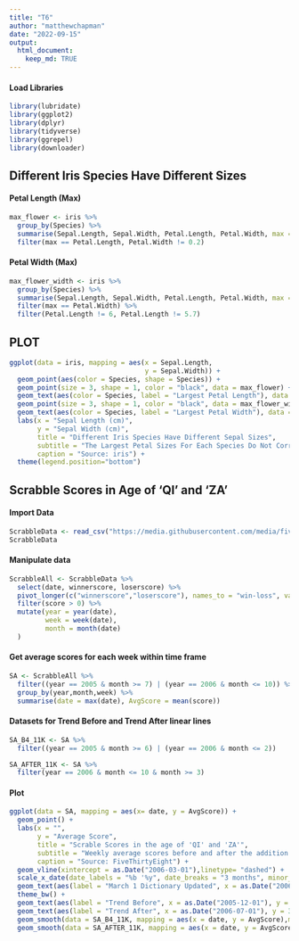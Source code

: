 ```yaml
---
title: "T6"
author: "matthewchapman"
date: "2022-09-15"
output: 
  html_document:
    keep_md: TRUE
---
```

#### Load Libraries
```r
library(lubridate)
library(ggplot2)
library(dplyr)
library(tidyverse)
library(ggrepel)
library(downloader)
```

## Different Iris Species Have Different Sizes
#### Petal Length (Max)
```r
max_flower <- iris %>%
  group_by(Species) %>%
  summarise(Sepal.Length, Sepal.Width, Petal.Length, Petal.Width, max = max(Petal.Length, na.rm=TRUE)) %>%
  filter(max == Petal.Length, Petal.Width != 0.2)
```
#### Petal Width (Max)
```r
max_flower_width <- iris %>%
  group_by(Species) %>%
  summarise(Sepal.Length, Sepal.Width, Petal.Length, Petal.Width, max = max(Petal.Width, na.rm=TRUE)) %>%
  filter(max == Petal.Width) %>%
  filter(Petal.Length != 6, Petal.Length != 5.7)
```
## PLOT
```r
ggplot(data = iris, mapping = aes(x = Sepal.Length, 
                                  y = Sepal.Width)) +
  geom_point(aes(color = Species, shape = Species)) +
  geom_point(size = 3, shape = 1, color = "black", data = max_flower) +
  geom_text(aes(color = Species, label = "Largest Petal Length"), data = max_flower) +
  geom_point(size = 3, shape = 1, color = "black", data = max_flower_width) +
  geom_text(aes(color = Species, label = "Largest Petal Width"), data = max_flower_width) +
  labs(x = "Sepal Length (cm)",
       y = "Sepal Width (cm)",
       title = "Different Iris Species Have Different Sepal Sizes",
       subtitle = "The Largest Petal Sizes For Each Species Do Not Correspond To The Largest Sepal Sizes",
       caption = "Source: iris") +
  theme(legend.position="bottom")
```


## Scrabble Scores in Age of 'QI' and 'ZA'
#### Import Data
```r
ScrabbleData <- read_csv("https://media.githubusercontent.com/media/fivethirtyeight/data/master/scrabble-games/scrabble_games.csv")
ScrabbleData
```
#### Manipulate data
```r
ScrabbleAll <- ScrabbleData %>%
  select(date, winnerscore, loserscore) %>%
  pivot_longer(c("winnerscore","loserscore"), names_to = "win-loss", values_to = "score") %>%
  filter(score > 0) %>%
  mutate(year = year(date),
         week = week(date),
         month = month(date)
  )
```
#### Get average scores for each week within time frame
```r
SA <- ScrabbleAll %>%
  filter((year == 2005 & month >= 7) | (year == 2006 & month <= 10)) %>%
  group_by(year,month,week) %>%
  summarise(date = max(date), AvgScore = mean(score))
```
#### Datasets for Trend Before and Trend After linear lines
```r
SA_B4_11K <- SA %>%
  filter((year == 2005 & month >= 6) | (year == 2006 & month <= 2))

SA_AFTER_11K <- SA %>%
  filter(year == 2006 & month <= 10 & month >= 3)
```
#### Plot
```r
ggplot(data = SA, mapping = aes(x= date, y = AvgScore)) +
  geom_point() +
  labs(x = "",
       y = "Average Score",
       title = "Scrable Scores in the age of 'QI' and 'ZA'",
       subtitle = "Weekly average scores before and after the addition of around 11,000 words to the Srabble dictionary",
       caption = "Source: FiveThirtyEight") +
  geom_vline(xintercept = as.Date("2006-03-01"),linetype= "dashed") +
  scale_x_date(date_labels = "%b '%y", date_breaks = "3 months", minor_breaks = NULL) +
  geom_text(aes(label = "March 1 Dictionary Updated", x = as.Date("2006-03-01"), y = 390), size =3) +
  theme_bw() +
  geom_text(aes(label = "Trend Before", x = as.Date("2005-12-01"), y = 381), size =3, color="orange") +
  geom_text(aes(label = "Trend After", x = as.Date("2006-07-01"), y = 381), size =3, color="blue") +
  geom_smooth(data = SA_B4_11K, mapping = aes(x = date, y = AvgScore),method='lm',color="orange") +
  geom_smooth(data = SA_AFTER_11K, mapping = aes(x = date, y = AvgScore),method='lm',color="blue")
```

